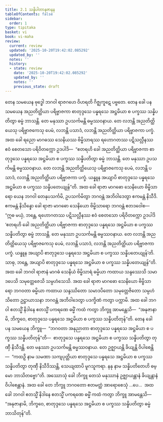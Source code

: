 ```yaml
---
title: 2.1 သန္နိပါတာနုဇာနန
tableOfContents: false
sidebar:
  order: 1
type: tipitaka
basket: vi
book: vi-maha
review:
  current: review
  updated: '2025-10-20T19:42:02.085292'
  updated_by: ''
  notes: ''
  history:
  - state: review
    date: '2025-10-20T19:42:02.085292'
    updated_by: ''
    notes: ''
    previous_state: draft
---
```



<DynamicBreadcrumb />


<ReviewStatus review={frontmatter.review} showDetails={true} />

<HypothesisAnnotation frontmatter={frontmatter} />

<Division number="132" book="vi-maha" e="ch" v="3" p="139">

<Paragraph number="580" book="vi-maha">
တေန သမယေန ဗုဒ္ဓေါ ဘဂဝါ ရာဇဂဟေ ဝိဟရတိ ဂိဇ္ဈကူဋေ ပဗ္ဗတေ. တေန ခေါ ပန သမယေန အညတိတ္ထိယာ ပရိဗ္ဗာဇကာ စာတုဒ္ဒသေ ပန္နရသေ အဋ္ဌမိယာ စ ပက္ခဿ သန္နိပတိတွာ ဓမ္မံ ဘာသန္တိ. တေ မနုဿာ ဥပသင်္ကမန္တိ ဓမ္မဿဝနာယ. တေ လဘန္တိ အညတိတ္ထိယေသု ပရိဗ္ဗာဇကေသု ပေမံ, လဘန္တိ ပသာဒံ, လဘန္တိ အညတိတ္ထိယာ ပရိဗ္ဗာဇကာ ပက္ခံ. အထ ခေါ ရညော မာဂဓဿ သေနိယဿ ဗိမ္ဗိသာရဿ ရဟောဂတဿ ပဋိသလ္လီနဿ ဧဝံ စေတသော ပရိဝိတက္ကော ဥဒပါဒိ—  “ဧတရဟိ ခေါ အညတိတ္ထိယာ ပရိဗ္ဗာဇကာ စာတုဒ္ဒသေ ပန္နရသေ အဋ္ဌမိယာ စ ပက္ခဿ သန္နိပတိတွာ ဓမ္မံ ဘာသန္တိ. တေ မနုဿာ ဥပသင်္ကမန္တိ ဓမ္မဿဝနာယ. တေ လဘန္တိ အညတိတ္ထိယေသု ပရိဗ္ဗာဇကေသု ပေမံ, လဘန္တိ ပသာဒံ, လဘန္တိ အညတိတ္ထိယာ ပရိဗ္ဗာဇကာ ပက္ခံ. ယန္နူန အယျာပိ စာတုဒ္ဒသေ ပန္နရသေ အဋ္ဌမိယာ စ ပက္ခဿ သန္နိပတေယျုန်”တိ.
</Paragraph>

<Paragraph number="581" book="vi-maha">
အထ ခေါ ရာဇာ မာဂဓော သေနိယော ဗိမ္ဗိသာရော ယေန ဘဂဝါ တေနုပသင်္ကမိ, ဥပသင်္ကမိတွာ ဘဂဝန္တံ အဘိဝါဒေတွာ ဧကမန္တံ နိသီဒိ. ဧကမန္တံ နိသိန္နော ခေါ ရာဇာ မာဂဓော သေနိယော ဗိမ္ဗိသာရော ဘဂဝန္တံ ဧတဒဝေါစ—  “ဣဓ မယှံ, ဘန္တေ, ရဟောဂတဿ ပဋိသလ္လီနဿ ဧဝံ စေတသော ပရိဝိတက္ကော ဥဒပါဒိ ‘ဧတရဟိ ခေါ အညတိတ္ထိယာ ပရိဗ္ဗာဇကာ စာတုဒ္ဒသေ ပန္နရသေ အဋ္ဌမိယာ စ ပက္ခဿ သန္နိပတိတွာ ဓမ္မံ ဘာသန္တိ. တေ မနုဿာ ဥပသင်္ကမန္တိ ဓမ္မဿဝနာယ. တေ လဘန္တိ အညတိတ္ထိယေသု ပရိဗ္ဗာဇကေသု ပေမံ, လဘန္တိ ပသာဒံ, လဘန္တိ အညတိတ္ထိယာ ပရိဗ္ဗာဇကာ ပက္ခံ. ယန္နူန အယျာပိ စာတုဒ္ဒသေ ပန္နရသေ အဋ္ဌမိယာ စ ပက္ခဿ သန္နိပတေယျုန်’တိ. သာဓု, ဘန္တေ, အယျာပိ စာတုဒ္ဒသေ ပန္နရသေ အဋ္ဌမိယာ စ ပက္ခဿ သန္နိပတေယျုန်”တိ. အထ ခေါ ဘဂဝါ ရာဇာနံ မာဂဓံ သေနိယံ ဗိမ္ဗိသာရံ ဓမ္မိယာ ကထာယ သန္ဒဿေသိ သမာဒပေသိ သမုတ္တေဇေသိ သမ္ပဟံသေသိ. အထ ခေါ ရာဇာ မာဂဓော သေနိယော ဗိမ္ဗိသာရော ဘဂဝတာ ဓမ္မိယာ ကထာယ သန္ဒဿိတော သမာဒပိတော သမုတ္တေဇိတော သမ္ပဟံသိတော ဥဋ္ဌာယာသနာ ဘဂဝန္တံ အဘိဝါဒေတွာ ပဒက္ခိဏံ ကတွာ ပက္ကာမိ. အထ ခေါ ဘဂဝါ ဧတသ္မိံ နိဒါနေ ဧတသ္မိံ ပကရဏေ ဓမ္မိံ ကထံ ကတွာ ဘိက္ခူ အာမန္တေသိ—  “အနုဇာနာမိ, ဘိက္ခဝေ, စာတုဒ္ဒသေ ပန္နရသေ အဋ္ဌမိယာ စ ပက္ခဿ သန္နိပတိတုန်”တိ.
</Paragraph>

<Paragraph number="582" book="vi-maha">
တေန ခေါ ပန သမယေန ဘိက္ခူ—  “ဘဂဝတာ အနုညာတာ စာတုဒ္ဒသေ ပန္နရသေ အဋ္ဌမိယာ စ ပက္ခဿ သန္နိပတိတုန်”တိ—  စာတုဒ္ဒသေ ပန္နရသေ အဋ္ဌမိယာ စ ပက္ခဿ သန္နိပတိတွာ တုဏှီ နိသီဒန္တိ. တေ မနုဿာ ဥပသင်္ကမန္တိ ဓမ္မဿဝနာယ. တေ ဥဇ္ဈာယန္တိ ခိယျန္တိ ဝိပါစေန္တိ—  “ကထဉှိ နာမ သမဏာ သကျပုတ္တိယာ စာတုဒ္ဒသေ ပန္နရသေ အဋ္ဌမိယာ စ ပက္ခဿ သန္နိပတိတွာ တုဏှီ နိသီဒိဿန္တိ, သေယျထာပိ မူဂသူကရာ. နနု နာမ သန္နိပတိတေဟိ ဓမ္မော ဘာသိတဗ္ဗော”တိ. အဿောသုံ ခေါ ဘိက္ခူ တေသံ မနုဿာနံ ဥဇ္ဈာယန္တာနံ ခိယျန္တာနံ ဝိပါစေန္တာနံ. အထ ခေါ တေ ဘိက္ခူ ဘဂဝတော ဧတမတ္ထံ အာရောစေသုံ …ပေ…  အထ ခေါ ဘဂဝါ ဧတသ္မိံ နိဒါနေ ဧတသ္မိံ ပကရဏေ ဓမ္မိံ ကထံ ကတွာ ဘိက္ခူ အာမန္တေသိ—  “အနုဇာနာမိ, ဘိက္ခဝေ, စာတုဒ္ဒသေ ပန္နရသေ အဋ္ဌမိယာ စ ပက္ခဿ သန္နိပတိတွာ ဓမ္မံ ဘာသိတုန်”တိ.
</Paragraph>
</Division>